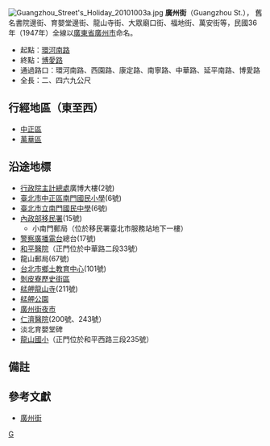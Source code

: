 {{Distinguish|广东路}}
[[File:Guangzhou_Street's_Holiday_20101003a.jpg|thumb]]
'''廣州街'''（Guangzhou St.），  舊名書院邊街、育嬰堂邊街、龍山寺街、大眾廟口街、福地街、萬安街等，民國36年（1947年）全線以[[廣東省|廣東省]][[廣州市|廣州市]]命名{{NoteTag|地名表记为[[普通话|普通话]]拼音，传统英文表记为{{lang|en|'''Canton'''}}，解作廣州而非廣東，參見[[坎頓|坎頓]]與「[[广州地名|Canton]]」，主要解釋為'''[[廣州|廣東省城]]'''，廣州是1921年才建立市政建制。}}。
*起點：[[環河南路|環河南路]]
*終點：[[博愛路|博愛路]]
*通過路口：環河南路、西園路、康定路、南寧路、中華路、延平南路、博愛路
*全長：二、四六九公尺

==行經地區（東至西）==
*[[中正區_(臺北市)|中正區]]
*[[萬華區|萬華區]]

==沿途地標==
*[[行政院主計總處|行政院主計總處]]廣博大樓(2號)
*[[臺北市中正區南門國民小學|臺北市中正區南門國民小學]](6號)
*[[臺北市立南門國民中學|臺北市立南門國民中學]](6號)
*[[內政部移民署|內政部移民署]](15號)
**小南門郵局（位於移民署臺北市服務站地下一樓）
*[[警察廣播電台|警察廣播電台]]總台(17號)
*[[和平醫院|和平醫院]]（正門位於中華路二段33號）
*龍山郵局(67號)
*[[台北市鄉土教育中心|台北市鄉土教育中心]](101號)
*[[剝皮寮|剝皮寮歷史街區]]
*[[艋舺龍山寺|艋舺龍山寺]](211號)
*[[艋舺公園|艋舺公園]]
*[[廣州街夜市|廣州街夜市]]
*[[仁濟醫院_(台北)|仁濟醫院]](200號、243號）
*淡北育嬰堂碑
*[[龍山國小|龍山國小]]（正門位於和平西路三段235號）

==備註==
{{NoteFoot}}

==參考文獻==
*[https://web.archive.org/web/20150623044322/http://www.tpml.edu.tw/blind/cgi/dlpic.php?filename=9203013.txt 廣州街]

[[Category:台北市街道|G]]